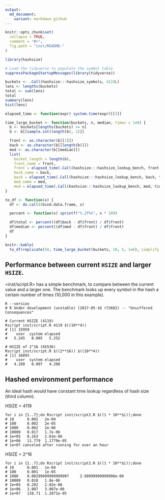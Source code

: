 ```yaml
---
output:
  md_document:
    variant: markdown_github
---
```


<!-- README.md is generated from README.Rmd. Please edit that file -->

```r
knitr::opts_chunk$set(
  collapse = TRUE,
  comment = "#>",
  fig.path = "inst/README-"
)
```

```r
library(hashsize)

# Load the tidyverse to populate the symbol table
suppressPackageStartupMessages(library(tidyverse))

buckets <- .Call(hashsize:::hashsize_symbols, 4119L)
lens <- lengths(buckets)
total <- sum(lens)
total
summary(lens)
hist(lens)

elapsed_time <- function(expr) system.time(expr)[[3]]

time_large_bucket <- function(buckets, n, median, times = 1e8) {
  b <- buckets[lengths(buckets) >= n]
  b <- b[[sample.int(length(b), 1)]]

  front <- as.character(b[[1]])
  back <- as.character(b[[length(b)]])
  med <- as.character(b[[median]])
  list(
    bucket_length = length(b),
    front_name = front,
    front = elapsed_time(.Call(hashsize:::hashsize_lookup_bench, front, times)),
    back_name = back,
    back = elapsed_time(.Call(hashsize:::hashsize_lookup_bench, back, times)),
    med_name = med,
    med = elapsed_time(.Call(hashsize:::hashsize_lookup_bench, med, times)))
}

to_df <- function(x) {
  df <- do.call(rbind.data.frame, x)

  percent <- function(x) sprintf("%.2f%%", x * 100)

  df$total <- percent((df$back - df$front) / df$front)
  df$median <- percent((df$med - df$front) / df$front)
  df
}

knitr::kable(
  to_df(replicate(50, time_large_bucket(buckets, 10, 5, 1e6), simplify = FALSE)))
```

## Performance between current `HSIZE` and larger `HSIZE`.
<inst/script.R> has a simple benchmark, to compare between the current value
and a larger one. The benchmark looks up every symbol in the hash a certain
number of times (10,000 in this example).

```shell
R --version
# R Under development (unstable) (2017-05-16 r72682) -- "Unsuffered Consequences"

# Current HSIZE (4119)
Rscript inst/script.R 4119 $((10**4))
# [1] 15959
#    user  system elapsed
#   5.245   0.005   5.252

# HSIZE of 2^16 (65536)
Rscript inst/script.R $((2**16)) $((10**4))
# [1] 16093
#    user  system elapsed
#   4.280   0.007   4.288
```

## Hashed environment performance
An ideal hash would have constant time lookup regardless of hash size (third
column).

HSIZE = 4119
```
for i in {1..7};do Rscript inst/script2.R $((1 * 10**$i));done
# 10      0.002   2e-04
# 100     0.002   2e-05
# 1000    0.002   2e-06
# 10000   0.017   1.7e-06
# 1e+05   0.263   2.63e-06
# 1e+06   11.779  1.1779e-05
# 1e+07 canceled after running for over an hour
```

HSIZE = 2^16
```shell
for i in {1..7};do Rscript inst/script2.R $((1 * 10**$i));done
# 10      0.001   1e-04
# 100     0.001   1e-05
# 1000    0.00299999999999997     2.99999999999998e-06
# 10000   0.018   1.8e-06
# 1e+05   0.202   2.02e-06
# 1e+06   3.007   3.007e-06
# 1e+07   128.71  1.2871e-05
```
